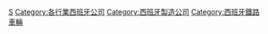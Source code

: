 [[Category:鐵路車輛製造商|S]]
[[Category:各行業西班牙公司|Category:各行業西班牙公司]]
[[Category:西班牙製造公司|Category:西班牙製造公司]]
[[Category:西班牙鐵路車輛|Category:西班牙鐵路車輛]]